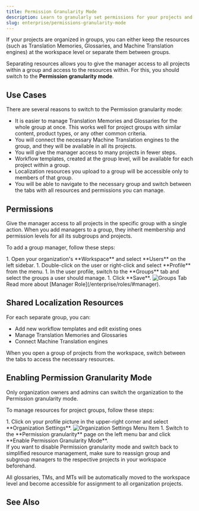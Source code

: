 ```yaml
---
title: Permission Granularity Mode
description: Learn to granularly set permissions for your projects and resources
slug: enterprise/permissions-granularity-mode
---
```



If your projects are organized in groups, you can either keep the resources (such as Translation Memories, Glossaries, and Machine Translation engines) at the workspace level or separate them between groups.

Separating resources allows you to give the manager access to all projects within a group and access to the resources within. For this, you should switch to the **Permission granularity mode**.

## Use Cases

There are several reasons to switch to the Permission granularity mode:

* It is easier to manage Translation Memories and Glossaries for the whole group at once. This works well for project groups with similar content, product types, or any other common criteria.
* You will connect the necessary Machine Translation engines to the group, and they will be available in all its projects.
* You will give the manager access to many projects in fewer steps.
* Workflow templates, created at the group level, will be available for each project within a group.
* Localization resources you upload to a group will be accessible only to members of that group.
* You will be able to navigate to the necessary group and switch between the tabs with all resources and permissions you can manage.

## Permissions

Give the manager access to all projects in the specific group with a single action. When you add managers to a group, they inherit membership and permission levels for all its subgroups and projects.

To add a group manager, follow these steps:

<Steps>
  1. Open your organization's **Workspace** and select **Users** on the left sidebar.
  1. Double-click on the user or right-click and select **Profile** from the menu.
  1. In the user profile, switch to the **Groups** tab and select the groups a user should manage.
  1. Click **Save**.
</Steps>

<Image src={managers} alt="Groups Tab" />

<ReadMore>
  Read more about [Manager Role](/enterprise/roles/#manager).
</ReadMore>

## Shared Localization Resources

For each separate group, you can:

* Add new workflow templates and edit existing ones
* Manage Translation Memories and Glossaries
* Connect Machine Translation engines

When you open a group of projects from the workspace, switch between the tabs to access the necessary resources.

<CardGrid>
  <LinkCard
    title="Glossary"
    href="/enterprise/glossary"
  />
  <LinkCard
    title="Translation Memory"
    href="/enterprise/translation-memory"
  />
  <LinkCard
    title="Machine Translation"
    href="/enterprise/machine-translation"
  />
  <LinkCard
    title="Workflows"
    href="/enterprise/workflows"
  />
</CardGrid>

## Enabling Permission Granularity Mode

Only organization owners and admins can switch the organization to the Permission granularity mode.

To manage resources for project groups, follow these steps:

<Steps>
  1. Click on your profile picture in the upper-right corner and select **Organization Settings**. <Image src={organizationSettingsMenuItem} alt="Organization Settings Menu Item" />
  1. Switch to the **Permission granularity** page on the left menu bar and click **Enable Permission Granularity Mode**.
</Steps>

<Aside type="caution">
  If you want to disable Permission granularity mode and switch back to simplified resource management, make sure to reassign group and subgroup managers to the respective projects in your workspace beforehand.
</Aside>

All glossaries, TMs, and MTs will be automatically moved to the workspace level and become accessible for assignment to all organization projects.

## See Also

<LinkCard
  title="Organization Settings"
  href="/enterprise/organization-settings"
/>
